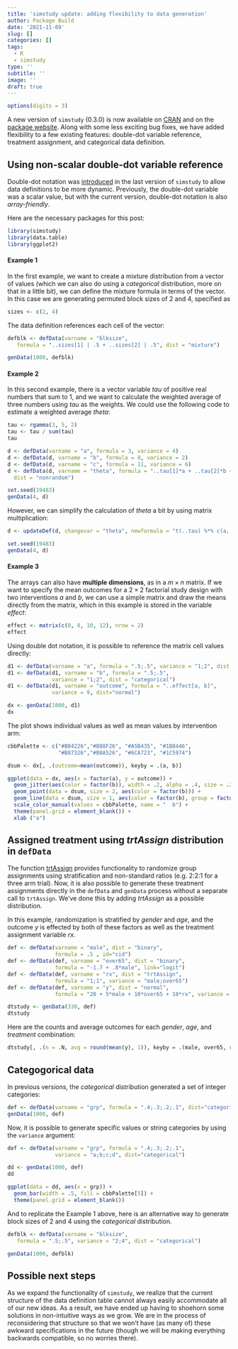```yaml
---
title: 'simstudy update: adding flexibility to data generation'
author: Package Build
date: '2021-11-09'
slug: []
categories: []
tags:
  - R
  - simstudy
type: ''
subtitle: ''
image: ''
draft: true
---
```


```r
options(digits = 3)
```

A new version of `simstudy` (0.3.0) is now available on [CRAN](https://cran.r-project.org/web/packages/simstudy/index.html){target="_blank"} and on the [package website](https://github.com/kgoldfeld/simstudy/releases){target="_blank"}. Along with some less exciting bug fixes, we have added flexibility to a few existing features: double-dot variable reference, treatment assignment, and categorical data definition. 
    
## Using non-scalar double-dot variable reference

Double-dot notation was [introduced](https://www.rdatagen.net/post/simstudy-just-got-a-little-more-dynamic-version-0-2-0/) in the last version of `simstudy` to allow data definitions to be more dynamic. Previously, the double-dot variable was a scalar value, but with the current version, double-dot notation is also *array-friendly*. 

Here are the necessary packages for this post:

```r
library(simstudy)
library(data.table)
library(ggplot2)
```

#### Example 1

In the first example, we want to create a mixture distribution from a vector of values (which we can also do using a *categorical* distribution, more on that in a little bit), we can define the mixture formula in terms of the vector. In this case we are generating permuted block sizes of 2 and 4, specified as

```r
sizes <- c(2, 4)
```

The data definition references each cell of the vector:

```r
defblk <- defData(varname = "blksize", 
   formula = "..sizes[1] | .5 + ..sizes[2] | .5", dist = "mixture")
```

```r
genData(1000, defblk)
```

#### Example 2

In this second example, there is a vector variable *tau* of positive real numbers that sum to 1, and we want to calculate the weighted average of three numbers using *tau* as the weights. We could use the following code to estimate a weighted average *theta*:

```r
tau <- rgamma(3, 5, 2)
tau <- tau / sum(tau)
tau

d <- defData(varname = "a", formula = 3, variance = 4)
d <- defData(d, varname = "b", formula = 8, variance = 2)
d <- defData(d, varname = "c", formula = 11, variance = 6)
d <- defData(d, varname = "theta", formula = "..tau[1]*a + ..tau[2]*b + ..tau[3]*c", 
  dist = "nonrandom")

set.seed(19483)
genData(4, d)
```

However, we can simplify the calculation of *theta* a bit by using matrix multiplication:

```r
d <- updateDef(d, changevar = "theta", newformula = "t(..tau) %*% c(a, b, c)")

set.seed(19483)
genData(4, d)
```

#### Example 3

The arrays can also have **multiple dimensions**, as in a $m \times n$ matrix. If we want to specify the mean outcomes for a $2 \times 2$ factorial study design with two interventions $a$ and $b$, we can use a simple matrix and draw the means directly from the matrix, which in this example is stored in the variable *effect*:

```r
effect <- matrix(c(0, 8, 10, 12), nrow = 2)
effect
```

Using double dot notation, it is possible to reference the matrix cell values directly:

```r
d1 <- defData(varname = "a", formula = ".5;.5", variance = "1;2", dist = "categorical")
d1 <- defData(d1, varname = "b", formula = ".5;.5", 
              variance = "1;2", dist = "categorical")
d1 <- defData(d1, varname = "outcome", formula = "..effect[a, b]",
              variance = 9, dist="normal")
```

```r
dx <- genData(1000, d1)
dx
```

The plot shows individual values as well as mean values by intervention arm:

```r
cbbPalette <- c("#B84226","#B88F26", "#A5B435", "#1B8446",
                "#B87326","#B8A526", "#6CA723", "#1C5974") 

dsum <- dx[, .(outcome=mean(outcome)), keyby = .(a, b)]

ggplot(data = dx, aes(x = factor(a), y = outcome)) +
  geom_jitter(aes(color = factor(b)), width = .2, alpha = .4, size = .2) +
  geom_point(data = dsum, size = 2, aes(color = factor(b))) + 
  geom_line(data = dsum, size = 1, aes(color = factor(b), group = factor(b))) +
  scale_color_manual(values = cbbPalette, name = "  b") +
  theme(panel.grid = element_blank()) +
  xlab ("a")
```

## Assigned treatment using *trtAssign* distribution in `defData`

The function [trtAssign](https://kgoldfeld.github.io/simstudy/articles/treat_and_exposure.html){target="_blank"} provides functionality to randomize group assignments using stratification and non-standard ratios (e.g. 2:2:1 for a three arm trial). Now, it is also possible to generate these treatment assignments directly in the `defData` and `genData` process without a separate call to `trtAssign`. We've done this by adding *trtAssign* as a possible distribution. 

In this example, randomization is stratified by *gender* and *age*, and the outcome *y* is effected by both of these factors as well as the treatment assignment variable *rx*.

```r
def <- defData(varname = "male", dist = "binary", 
               formula = .5 , id="cid")
def <- defData(def, varname = "over65", dist = "binary",  
               formula = "-1.7 + .8*male", link="logit")
def <- defData(def, varname = "rx", dist = "trtAssign",
               formula = "1;1", variance = "male;over65")
def <- defData(def, varname = "y", dist = "normal", 
               formula = "20 + 5*male + 10*over65 + 10*rx", variance = 40)

dtstudy <- genData(330, def)
dtstudy
```

Here are the counts and average outcomes for each *gender*, *age*, and *treatment* combination:

```r
dtstudy[, .(n = .N, avg = round(mean(y), 1)), keyby = .(male, over65, rx)]
```

## Categogorical data

In previous versions, the *categorical* distribution generated a set of integer categories:

```r
def <- defData(varname = "grp", formula = ".4;.3;.2;.1", dist="categorical")
genData(1000, def)
```

Now, it is possible to generate specific values or string categories by using the `variance` argument:

```r
def <- defData(varname = "grp", formula = ".4;.3;.2;.1", 
               variance = "a;b;c;d", dist="categorical")

dd <- genData(1000, def)
dd
```

```r
ggplot(data = dd, aes(x = grp)) +
  geom_bar(width = .5, fill = cbbPalette[5]) +
  theme(panel.grid = element_blank())
```

And to replicate the Example 1 above, here is an alternative way to generate block sizes of 2 and 4 using the *categorical* distribution.

```r
defblk <- defData(varname = "blksize", 
   formula = ".5;.5", variance = "2;4", dist = "categorical")

genData(1000, defblk)
```

## Possible next steps

As we expand the functionality of `simstudy`, we realize that the current structure of the data definition table cannot always easily accommodate all of our new ideas. As a result, we have ended up having to shoehorn some solutions in non-intuitive ways as we grow. We are in the process of reconsidering that structure so that we won't have (as many of) these awkward specifications in the future (though we will be making everything backwards compatible, so no worries there).
